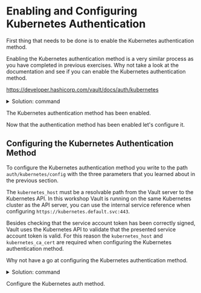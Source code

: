 # Enabling and Configuring Kubernetes Authentication

First thing that needs to be done is to enable the Kubernetes authentication method.

Enabling the Kubernetes authentication method is a very similar process as you have 
completed in previous exercises. Why not take a look at the documentation and 
see if you can enable the Kubernetes authentication method.

<a href="https://developer.hashicorp.com/vault/docs/auth/kubernetes" target="_blank">https://developer.hashicorp.com/vault/docs/auth/kubernetes</a>

<p>
<details>
  <summary style=\{{ fontSize: '18px', color: 'rgb(84, 128, 178)', fontWeight: 'medium' }} >Solution: command</summary>

```bash
# Enable kubernetes auth
vault auth enable kubernetes
```

</details>
</p>

<Task id="enable_auth">
The Kubernetes authentication method has been enabled.
</Task>

Now that the authentication method has been enabled let's configure it.

## Configuring the Kubernetes Authentication Method

To configure the Kubernetes authentication method you 
write to the path `auth/kubernetes/config` with the three parameters that you
learned about in the previous section.

The `kubernetes_host` must be a resolvable path from the Vault server to the Kubernetes
API. In this workshop Vault is running on the same Kubernetes cluster as the API server,
you can use the internal service reference when configuring `https://kubernetes.default.svc:443`.

Besides checking that the service account token has been correctly signed, 
Vault uses the Kubernetes API to validate that the presented service account token 
is valid.  For this reason the `kubernetes_host` and `kubernetes_ca_cert` are required
when configuring the Kubernetes authentication method.

Why not have a go at configuring the Kubernetes authentication method.

<p>
<details>
  <summary style=\{{ fontSize: '18px', color: 'rgb(84, 128, 178)', fontWeight: 'medium' }} >Solution: command</summary>

```bash
vault write auth/kubernetes/config \
  token_reviewer_jwt=@/usr/src/k8s.token \
  kubernetes_host="https://kubernetes.default.svc:443" \
  kubernetes_ca_cert=@/usr/src/k8s.crt
```

</details>
</p>

<Task id="configure_auth">
Configure the Kubernetes auth method.
</Task>
